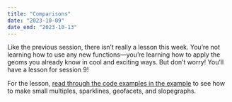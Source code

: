 ```yaml
---
title: "Comparisons"
date: "2023-10-09"
date_end: "2023-10-13"
---
```


Like the previous session, there isn't really a lesson this week. You're not learning how to use any new functions—you're learning how to apply the geoms you already know in cool and exciting ways. But don't worry! You'll have a lesson for session 9!

For the lesson, [read through the code examples in the example](/example/08-example.qmd) to see how to make small multiples, sparklines, geofacets, and slopegraphs.
